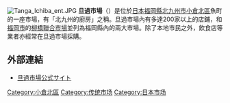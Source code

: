 [[File:Tanga_Ichiba_ent.JPG|thumb]]
'''旦過市場'''（{{lang-ja|たんがいちば}}）是位於[[日本|日本]][[福岡縣|福岡縣]][[北九州市|北九州市]][[小倉北區|小倉北區]]魚町的一座市場，有「北九州的廚房」之稱。旦過市場內有多達200家以上的店鋪，和[[福岡市|福岡市]]的[[柳橋聯合市場|柳橋聯合市場]]並列為福岡縣內的兩大市場。除了本地市民之外，飲食店等業者亦經常在旦過市場採購。
== 外部連結 ==
*[http://www.tangaichiba.jp/index.php 旦過市場公式サイト] {{Wayback|url=http://www.tangaichiba.jp/index.php |date=20150503224410 }}
[[Category:小倉北區|Category:小倉北區]]
[[Category:传统市场|Category:传统市场]]
[[Category:日本市场|Category:日本市场]]
